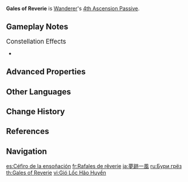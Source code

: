 {{Talent Infobox
|image         = Talent Gales of Reverie.png
|character     = Wanderer
|type          = 4th Ascension Passive
|info          = When the Wanderer hits opponents with Kuugo: Fushoudan or Kuugo: Toufukai in his Windfavored state, he has a 16% chance to obtain the Descent effect: The next time the Wanderer accelerates in mid-air while in this instance of the Windfavored state, this effect will be removed, this acceleration instance will not consume any Kuugoryoku Points, and he will fire off 4 wind arrows that deal 35% of his ATK as {{Color|Anemo DMG}} each.<br />For each Kuugo: Fushoudan and Kuugo: Toufukai that does not produce this effect, the next attack of those types will have a 12% increased chance of producing it. The calculation of the effect production is done once every 0.1s.
|scale_att1    = ATK
}}
'''Gales of Reverie''' is [[Wanderer]]'s [[4th Ascension Passive]].

==Gameplay Notes==
;<big>Constellation Effects</big>
* {{TalentNote|constellation|1|Shoban: Ostentatious Plumage}}

==Advanced Properties==
{{Advanced Properties
|title   = Wind Arrow
|gu      = 1U
|icdtag  = Wanderer Wind Arrow
|icdtype = 1s
|poise   = 15
|impulse = 1
}}
<!--
==Preview==
{{Preview
|file1={{subst:PAGENAME}} Preview
}}
-->

==Other Languages==
{{Other Languages
|en      = Gales of Reverie
|zhs     = 梦迹一风
|zhs_rm  = Mèngjì Yīfēng
|zht     = 夢跡一風
|zht_rm  = Mèngjī Yīfēng
|zh_tl   = 
|ja      = 夢跡一風''{{Assumed|kanji}}''
|ja_rm   = Museki Ippuu<ref>YouTube: [https://youtu.be/ynKKSPQY6WY Ver.3.3「六処解悟、諸相空無」予告番組]</ref>
|ja_tl   = Wind of Dreamy Trace
|ko      = 몽상의 바람
|ko_rm   = Mongsang-ui Baram
|ko_tl   = Wind of Reverie
|es      = Céfiro de la ensoñación
|es_tl   = Zephyr of Reverie
|fr      = Rafales de rêverie
|fr_tl   = Gusts of Reverie
|ru      = Бури грёз
|ru_tl   = Gales of Dreams
|th      = Gales of Reverie
|vi      = Gió Lốc Hão Huyền
|vi_tl   = 
|de      = Brise der Träumerei
|de_tl   = Breeze of Reverie
|id      = Gales of Reverie
|pt      = Brisa dos Sonhos Remanescentes
|pt_tl   = Breeze of Remnant Dreams
|tr      = Bora Rüyası
|tr_tl   = 
|it      = Fantasticheria burrascosa
|it_tl   = Stormy Reverie
}}

==Change History==
{{Change History|3.3}}

==References==
{{Reflist}}

==Navigation==
{{Talent Navbox|Wanderer}}

[[es:Céfiro de la ensoñación]]
[[fr:Rafales de rêverie]]
[[ja:夢跡一風]]
[[ru:Бури грёз]]
[[th:Gales of Reverie]]
[[vi:Gió Lốc Hão Huyền]]